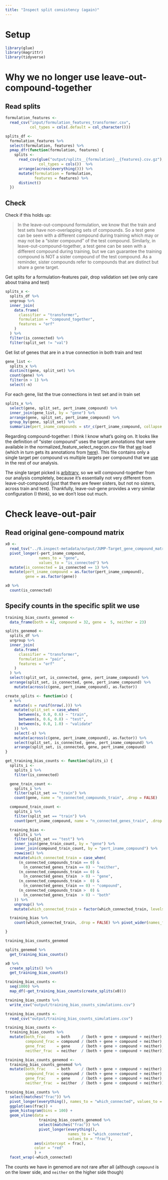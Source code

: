 ```yaml
---
title: "Inspect split consistency (again)"
---
```


# Setup

```r
library(glue)
library(magrittr)
library(tidyverse)
```

# Why we no longer use leave-out-compound-together

## Read splits

```r
formulation_features <-
  read_csv("input/formulation_features_transformer.csv",
           col_types = cols(.default = col_character()))

```

```r
splits_df <-
  formulation_features %>%
  select(formulation, features) %>%
  pmap_dfr(function(formulation, features) {
    splits <-
      read_csv(glue("output/splits__{formulation}__{features}.csv.gz"),
               col_types = cols())  %>%
      arrange(across(everything())) %>%
      mutate(formulation = formulation,
             features = features) %>%
      distinct()
  })
```

## Check

Check if this holds up:

> In the leave-out-compound formulation, we know that the train and test sets have non-overlapping sets of compounds. So a test gene can be seen with a different compound during training which may or may not be a "sister compound" of the test compound. Similarly, in leave-out-compound-together, a test gene can be seen with a different compound during training, but we can guarantee the training compound is NOT a sister compound of the test compound. As a reminder, sister compounds refer to compounds that are distinct but share a gene target.

Get splits for a formulation-features pair, drop validation set (we only care about traina and test)

```r
splits_x <-
  splits_df %>%
  ungroup %>%
  inner_join(
    data.frame(
      classifier = "transformer",
      formulation = "compound_together",
      features = "orf"
    )
  ) %>%
  filter(is_connected) %>%
  filter(split_set != "val")
```

Get list of genes that are in a true connection in both train and test

```r
gene_list <-
  splits_x %>%
  distinct(gene, split_set) %>%
  count(gene) %>%
  filter(n > 1) %>%
  select(-n)
```

For each gene, list the true connections in test set and in train set

```r
splits_x %>%
  select(gene, split_set, pert_iname_compound) %>%
  inner_join(gene_list, by = "gene") %>%
  arrange(gene, split_set, pert_iname_compound) %>%
  group_by(gene, split_set) %>%
  summarize(pert_iname_compounds = str_c(pert_iname_compound, collapse = ","))
```

Regarding compound-together: I think I know what's going on. It looks like the definition of "sister compound" uses the target annotations that were available in the normalized_feature_select_negcon.csv file that [we](https://github.com/jump-cellpainting/genemod/blob/e0e2047752d2152c94893c02ccd342d2b4a7139f/1.analysis/code/utils_stanford.py#L112) load (which in turn gets its annotations from [here](https://github.com/jump-cellpainting/pilot-cpjump1-analysis/blob/e9e5b7d3ea0d5b8e9a162598fa838b036976e8e0/1.cpjump1-analysis/input/JUMP-Target_compound_metadata.tsv)). This file contains only a single target per compound vs multiple targets per compound that we [use](https://github.com/jump-cellpainting/genemod/blob/e0e2047752d2152c94893c02ccd342d2b4a7139f/1.analysis/code/utils_stanford.py#L41-L46) in the rest of our analysis.

The single target picked is [arbitrary](https://github.com/jump-cellpainting/pilot-cpjump1-analysis/issues/4#issuecomment-1024138895), so we will compound-together from our analysis completely, because it's essentially not very different from leave-out-compound (just that there are fewer sisters, but not no sisters, across train and test). Thankfully, leave-out-gene provides a very similar configuration (I think), so we don't lose out much.

# Check leave-out-pair

## Read original gene-compound matrix

```r
x0 <-
  read_tsv("../0.inspect-metadata/output/JUMP-Target_gene_compound_matrix.txt") %>%
  pivot_longer(-pert_iname_compound,
               names_to = "gene",
               values_to = "is_connected") %>%
  mutate(is_connected = is_connected == 1) %>%
  mutate(pert_iname_compound = as.factor(pert_iname_compound),
         gene = as.factor(gene))
```


```r
x0 %>%
  count(is_connected)
```
## Specify counts in the specific split we use

```r
training_bias_counts_genemod <-
  data_frame(both = 42, compound = 32, gene =  5, neither = 23)
```


```r
splits_genemod <-
  splits_df %>%
  ungroup %>%
  inner_join(
    data.frame(
      classifier = "transformer",
      formulation = "pair",
      features = "orf"
    )
  ) %>%
  select(split_set, is_connected, gene, pert_iname_compound) %>%
  arrange(split_set, is_connected, gene, pert_iname_compound) %>%
    mutate(across(c(gene, pert_iname_compound), as.factor))

```

```r
create_splits <- function(x) {
  x %>%
    mutate(s = runif(nrow(.))) %>%
    mutate(split_set = case_when(
      between(s, 0.0, 0.6) ~ "train",
      between(s, 0.6, 0.8) ~ "test",
      between(s, 0.8, 1.0) ~ "validate"
    )) %>%
    select(-s) %>%
    mutate(across(c(gene, pert_iname_compound), as.factor)) %>%
    select(split_set, is_connected, gene, pert_iname_compound) %>%
    arrange(split_set, is_connected, gene, pert_iname_compound)
}
```


```r
get_training_bias_counts <- function(splits_i) {
  splits_i <-
    splits_i %>%
    filter(is_connected)

  gene_train_count <-
    splits_i %>%
    filter(split_set == "train") %>%
    count(gene, name = "n_connected_compounds_train", .drop = FALSE)

  compound_train_count <-
    splits_i %>%
    filter(split_set == "train") %>%
    count(pert_iname_compound, name = "n_connected_genes_train", .drop = FALSE)

  training_bias <-
    splits_i %>%
    filter(split_set == "test") %>%
    inner_join(gene_train_count, by = "gene") %>%
    inner_join(compound_train_count, by = "pert_iname_compound") %>%
    rowwise() %>%
    mutate(which_connected_train = case_when(
      (n_connected_compounds_train == 0) &
        (n_connected_genes_train == 0) ~ "neither",
      (n_connected_compounds_train == 0) &
        (n_connected_genes_train  > 0) ~ "gene",
      (n_connected_compounds_train >  0) &
        (n_connected_genes_train == 0) ~ "compound",
      (n_connected_compounds_train >  0) &
        (n_connected_genes_train  > 0) ~ "both"
    )) %>%
    ungroup() %>%
    mutate(which_connected_train = factor(which_connected_train, levels = c("both", "compound", "gene", "neither")))

  training_bias %>%
    count(which_connected_train, .drop = FALSE) %>% pivot_wider(names_from = "which_connected_train", values_from = n, values_fill = 0)

}
```

```r
training_bias_counts_genemod

splits_genemod %>%
  get_training_bias_counts()
```

```r
x0 %>%
  create_splits() %>%
  get_training_bias_counts()
```

```r
training_bias_counts <-
  seq(1000) %>%
  map_df(~get_training_bias_counts(create_splits(x0)))

training_bias_counts %>%
  write_csv("output/training_bias_counts_simulations.csv")
```


```r
training_bias_counts <-
  read_csv("output/training_bias_counts_simulations.csv")
```


```r
training_bias_counts <-
  training_bias_counts %>%
  mutate(both_frac     = both     / (both + gene + compound + neither),
         compound_frac = compound / (both + gene + compound + neither),
         gene_frac     = gene     / (both + gene + compound + neither),
         neither_frac  = neither  / (both + gene + compound + neither))

training_bias_counts_genemod <-
  training_bias_counts_genemod %>%
  mutate(both_frac     = both     / (both + gene + compound + neither),
         compound_frac = compound / (both + gene + compound + neither),
         gene_frac     = gene     / (both + gene + compound + neither),
         neither_frac  = neither  / (both + gene + compound + neither))
```


```r
training_bias_counts %>%
  select(matches("frac")) %>%
  pivot_longer(everything(), names_to = "which_connected", values_to = "frac") %>%
  ggplot(aes(frac)) +
  geom_histogram(bins = 100) +
  geom_vline(data =
               training_bias_counts_genemod %>%
               select(matches("frac")) %>%
               pivot_longer(everything(),
                            names_to = "which_connected",
                            values_to = "frac"),
             aes(xintercept = frac),
             color = "red"
             ) +
  facet_wrap(~which_connected)
```

The counts we have in genemod are not rare after all (although `compound` is on the lower side, and `neither` on the higher side though)